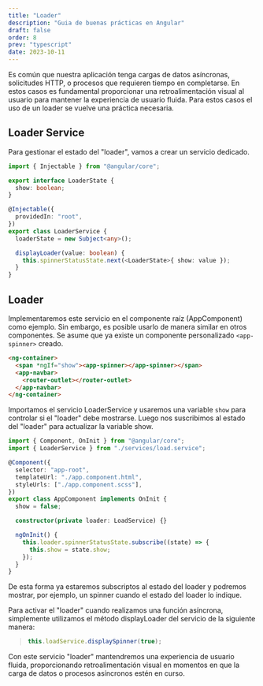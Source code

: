 ---
title: "Loader"
description: "Guia de buenas prácticas en Angular"
draft: false
order: 8
prev: "typescript"
date: 2023-10-11
---


Es común que nuestra aplicación tenga cargas de datos asíncronas, solicitudes HTTP, o procesos que requieren tiempo en completarse. En estos casos es fundamental proporcionar una retroalimentación visual al usuario para mantener la experiencia de usuario fluida. Para estos casos el uso de un loader se vuelve una práctica necesaria.

## Loader Service

Para gestionar el estado del "loader", vamos a crear un servicio dedicado.

```ts
import { Injectable } from "@angular/core";

export interface LoaderState {
  show: boolean;
}

@Injectable({
  providedIn: "root",
})
export class LoaderService {
  loaderState = new Subject<any>();

  displayLoader(value: boolean) {
    this.spinnerStatusState.next(<LoaderState>{ show: value });
  }
}
```

## Loader

Implementaremos este servicio en el componente raíz (AppComponent) como ejemplo. Sin embargo, es posible usarlo de manera similar en otros componentes. Se asume que ya existe un componente personalizado `<app-spinner>` creado.

```html
<ng-container>
  <span *ngIf="show"><app-spinner></app-spinner></span>
  <app-navbar>
    <router-outlet></router-outlet>
  </app-navbar>
</ng-container>
```

Importamos el servicio LoaderService y usaremos una variable `show` para controlar si el "loader" debe mostrarse. Luego nos suscribimos al estado del "loader" para actualizar la variable show.

```ts
import { Component, OnInit } from "@angular/core";
import { LoaderService } from "./services/load.service";

@Component({
  selector: "app-root",
  templateUrl: "./app.component.html",
  styleUrls: ["./app.component.scss"],
})
export class AppComponent implements OnInit {
  show = false;

  constructor(private loader: LoadService) {}

  ngOnInit() {
    this.loader.spinnerStatusState.subscribe((state) => {
      this.show = state.show;
    });
  }
}
```

De esta forma ya estaremos subscriptos al estado del loader y podremos mostrar, por ejemplo, un spinner cuando el estado del loader lo indique.

Para activar el "loader" cuando realizamos una función asíncrona, simplemente utilizamos el método displayLoader del servicio de la siguiente manera:

> ```ts
> this.loadService.displaySpinner(true);
> ```

Con este servicio "loader" mantendremos una experiencia de usuario fluida, proporcionando retroalimentación visual en momentos en que la carga de datos o procesos asíncronos estén en curso.
